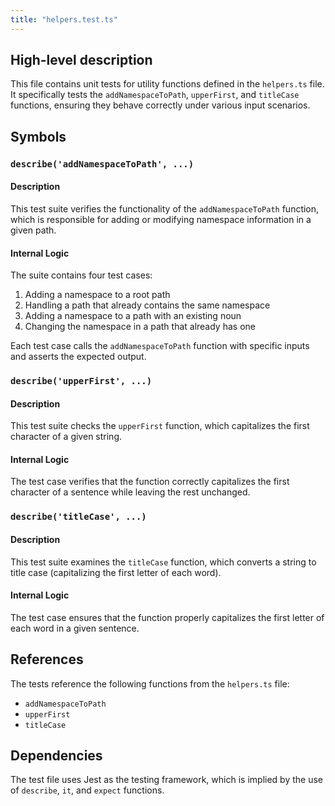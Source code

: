 ```yaml
---
title: "helpers.test.ts"
---
```


## High-level description
This file contains unit tests for utility functions defined in the `helpers.ts` file. It specifically tests the `addNamespaceToPath`, `upperFirst`, and `titleCase` functions, ensuring they behave correctly under various input scenarios.

## Symbols

### `describe('addNamespaceToPath', ...)`
#### Description
This test suite verifies the functionality of the `addNamespaceToPath` function, which is responsible for adding or modifying namespace information in a given path.

#### Internal Logic
The suite contains four test cases:
1. Adding a namespace to a root path
2. Handling a path that already contains the same namespace
3. Adding a namespace to a path with an existing noun
4. Changing the namespace in a path that already has one

Each test case calls the `addNamespaceToPath` function with specific inputs and asserts the expected output.

### `describe('upperFirst', ...)`
#### Description
This test suite checks the `upperFirst` function, which capitalizes the first character of a given string.

#### Internal Logic
The test case verifies that the function correctly capitalizes the first character of a sentence while leaving the rest unchanged.

### `describe('titleCase', ...)`
#### Description
This test suite examines the `titleCase` function, which converts a string to title case (capitalizing the first letter of each word).

#### Internal Logic
The test case ensures that the function properly capitalizes the first letter of each word in a given sentence.

## References
The tests reference the following functions from the `helpers.ts` file:
- `addNamespaceToPath`
- `upperFirst`
- `titleCase`

## Dependencies
The test file uses Jest as the testing framework, which is implied by the use of `describe`, `it`, and `expect` functions.